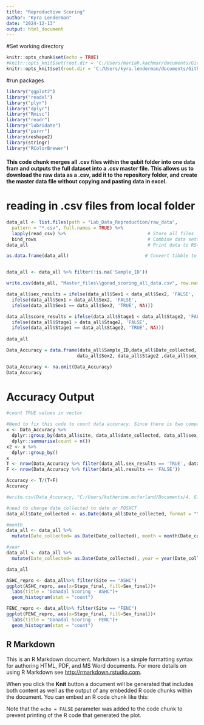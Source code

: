```yaml
---
title: "Reproductive Scoring"
author: "Kyra Lenderman"
date: "2024-12-13"
output: html_document
---
```


#Set working directory
```r
knitr::opts_chunk$set(echo = TRUE)
#knitr::opts_knit$set(root.dir = 'C:/Users/mariah.kachmar/documents/Github/EAD-ASEB_EPA_LISS_Disease_Surveillance') #Mariah's
knitr::opts_knit$set(root.dir = 'C:/Users/kyra.lenderman/documents/Github/EAD-ASEB_EPA_LISS_Disease_Surveillance') #Kyra's
```

#run packages
```r
library("ggplot2")
library("readxl")
library("plyr")                                     
library("dplyr")
library("Rmisc")
library("readr")  
library("lubridate")
library("purrr")
library(reshape2)
library(stringr)
library("RColorBrewer")
```

#### This code chunk merges all .csv files within the qubit folder into one data fram and outputs the full dataset into a .csv master file. This allows us to download the raw data as a .csv, add it to the repository folder, and create the master data file without copying and pasting data in excel.
# reading in .csv files from local folder
```r

data_all <- list.files(path = "Lab_Data_Reproduction/raw_data",                           # Identify all CSV files
  pattern = "*.csv", full.names = TRUE) %>% 
  lapply(read_csv) %>%                              # Store all files in list
  bind_rows                                         # Combine data sets into one data set 
data_all                                            # Print data to RStudio console

as.data.frame(data_all)                            # Convert tibble to data.frame


data_all <- data_all %>% filter(!is.na('Sample_ID'))

write.csv(data_all, "Master_files\\gonad_scoring_all_data.csv", row.names=FALSE)


```
```r
data_all$sex_results = ifelse(data_all$Sex1 < data_all$Sex2, 'FALSE',
  ifelse(data_all$Sex1 > data_all$Sex2, 'FALSE',
  ifelse(data_all$Sex1 == data_all$Sex2, 'TRUE', NA)))

data_all$score_results = ifelse(data_all$Stage1 < data_all$Stage2, 'FALSE',
  ifelse(data_all$Stage1 > data_all$Stage2, 'FALSE',
  ifelse(data_all$Stage1 == data_all$Stage2, 'TRUE', NA)))
  
data_all

```
```r
Data_Accuracy = data.frame(data_all$Sample_ID,data_all$Date_collected, data_all$Site, data_all$Sex1, data_all$Stage1,
                          data_all$Sex2, data_all$Stage2 ,data_all$sex_results, data_all$score_results)

Data_Accuracy <- na.omit(Data_Accuracy)
Data_Accuracy
```
# Accuracy Output
```r
#count TRUE values in vector

#Need to fix this code to count data accuracy. Since there is two comparisons, need to figure out how to code it.
x <- Data_Accuracy %>% 
  dplyr::group_by(data_all$site, data_all$date_collected, data_all$sex_results, data_all$score_results) %>% 
  dplyr::summarise(count = n())
x2 <- x %>% 
  dplyr::group_by()
x
T <- nrow(Data_Accuracy %>% filter(data_all.sex_results == 'TRUE', data_all.results == 'TRUE'))
F <- nrow(Data_Accuracy %>% filter(data_all.results == 'FALSE'))

Accuracy <- T/(T+F)
Accuracy

#write.csv(Data_Accuracy, "C:/Users/katherine.mcfarland/Documents/4. GitHub/EAD-ASEB_EPA_LISS_Disease_Surveillance/Lab_Data_RFTM\\Accuracy_RFTM_intenisty_data.csv", row.names=FALSE)
```
```r
#need to change date_collected to date or POSXCT
data_all$Date_collected <- as.Date(data_all$Date_collected, format = "YY-MM")

#month
data_all <- data_all %>%
  mutate(Date_collected= as.Date(Date_collected), month = month(Date_collected))

#year
data_all <- data_all %>%
  mutate(Date_collected= as.Date(Date_collected), year = year(Date_collected))

data_all
```

```r
ASHC_repro <- data_all%>% filter(Site == "ASHC")
ggplot(ASHC_repro, aes(x=Stage_final, fill=Sex_final))+
  labs(title = "Gonadal Scoring - ASHC")+
  geom_histogram(stat = "count")

FENC_repro <- data_all%>% filter(Site == "FENC")
ggplot(FENC_repro, aes(x=Stage_final, fill=Sex_final))+
  labs(title = "Gonadal Scoring - FENC")+
  geom_histogram(stat = "count")
```


## R Markdown

This is an R Markdown document. Markdown is a simple formatting syntax for authoring HTML, PDF, and MS Word documents. For more details on using R Markdown see <http://rmarkdown.rstudio.com>.

When you click the **Knit** button a document will be generated that includes both content as well as the output of any embedded R code chunks within the document. You can embed an R code chunk like this:



Note that the `echo = FALSE` parameter was added to the code chunk to prevent printing of the R code that generated the plot.
